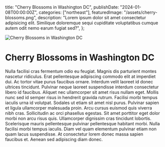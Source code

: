   title: "Cherry Blossoms in Washington DC",
  publishDate: "2024-01-08T00:00:00Z",
  categories: ["northeast"],
  featuredImage: "/assets/cherry-blossoms.png",
  description:
    "Lorem ipsum dolor sit amet consectetur adipisicing elit. Similique doloremque sequi cupiditate voluptatibus cumque autem odit nemo earum fugiat sed?",
};

![Cherry Blossoms in Washington DC](/assets/cherry-blossoms.png)

# Cherry Blossoms in Washington DC

Nulla facilisi cras fermentum odio eu feugiat. Magnis dis parturient montes nascetur ridiculus. Erat pellentesque adipiscing commodo elit at imperdiet dui. Ac tortor vitae purus faucibus ornare. Interdum velit laoreet id donec ultrices tincidunt. Pulvinar neque laoreet suspendisse interdum consectetur libero id faucibus. Aliquet nec ullamcorper sit amet risus nullam eget. Mollis nunc sed id semper risus in hendrerit gravida rutrum. Facilisi morbi tempus iaculis urna id volutpat. Sodales ut etiam sit amet nisl purus. Pulvinar sapien et ligula ullamcorper malesuada proin. Arcu cursus euismod quis viverra nibh cras. Sollicitudin ac orci phasellus egestas. Sit amet porttitor eget dolor morbi non arcu risus quis. Ullamcorper dignissim cras tincidunt lobortis. Scelerisque mauris pellentesque pulvinar pellentesque habitant morbi. Nulla facilisi morbi tempus iaculis. Diam vel quam elementum pulvinar etiam non quam lacus suspendisse. At consectetur lorem donec massa sapien faucibus et. Aenean sed adipiscing diam donec.
